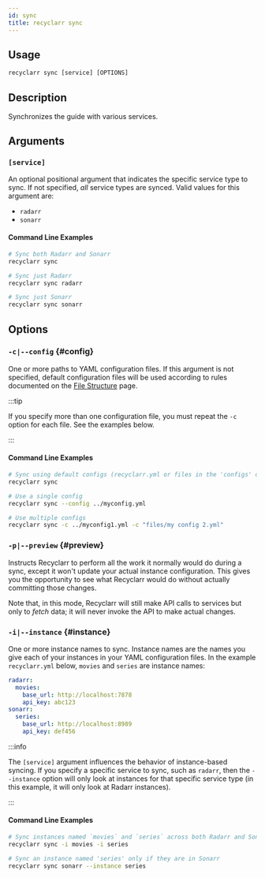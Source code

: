 ```yaml
---
id: sync
title: recyclarr sync
---
```


## Usage

```js
recyclarr sync [service] [OPTIONS]
```

## Description

Synchronizes the guide with various services.

## Arguments

### `[service]`

An optional positional argument that indicates the specific service type to sync. If not specified,
*all* service types are synced. Valid values for this argument are:

- `radarr`
- `sonarr`

#### Command Line Examples

```bash
# Sync both Radarr and Sonarr
recyclarr sync

# Sync just Radarr
recyclarr sync radarr

# Sync just Sonarr
recyclarr sync sonarr
```

## Options

### `-c|--config` {#config}

One or more paths to YAML configuration files. If this argument is not specified, default
configuration files will be used according to rules documented on the [File
Structure](../file-structure.md) page.

:::tip

If you specify more than one configuration file, you must repeat the `-c` option for each file. See
the examples below.

:::

#### Command Line Examples

```bash
# Sync using default configs (recyclarr.yml or files in the 'configs' directory)
recyclarr sync

# Use a single config
recyclarr sync --config ../myconfig.yml

# Use multiple configs
recyclarr sync -c ../myconfig1.yml -c "files/my config 2.yml"
```

### `-p|--preview` {#preview}

Instructs Recyclarr to perform all the work it normally would do during a sync, except it won't
update your actual instance configuration. This gives you the opportunity to see what Recyclarr
would do without actually committing those changes.

Note that, in this mode, Recyclarr will still make API calls to services but only to *fetch* data;
it will never invoke the API to make actual changes.

### `-i|--instance` {#instance}

One or more instance names to sync. Instance names are the names you give each of your instances in
your YAML configuration files. In the example `recyclarr.yml` below, `movies` and `series` are
instance names:

```yml
radarr:
  movies:
    base_url: http://localhost:7878
    api_key: abc123
sonarr:
  series:
    base_url: http://localhost:8989
    api_key: def456
```

:::info

The `[service]` argument influences the behavior of instance-based syncing. If you specify a
specific service to sync, such as `radarr`, then the `--instance` option will only look at instances
for that specific service type (in this example, it will only look at Radarr instances).

:::

#### Command Line Examples

```bash
# Sync instances named `movies` and `series` across both Radarr and Sonarr
recyclarr sync -i movies -i series

# Sync an instance named 'series' only if they are in Sonarr
recyclarr sync sonarr --instance series
```
